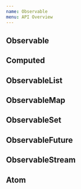 ```yaml
---
name: Observable
menu: API Overview
---
```


## Observable

## Computed

## ObservableList

## ObservableMap

## ObservableSet

## ObservableFuture

## ObservableStream

## Atom
